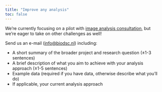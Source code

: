 ```yaml
---
title: "Improve any analysis"
toc: false
---
```




We're currently focusing on a pilot with [image analysis consultation](consultation_images.qmd), but we're eager to take on other challenges as well!

Send us an e-mail ([info@biodsc.nl](mailto:info@biodsc.nl)) including:

-	A short summary of the broader project and research question (±1-3 sentences)
-	A brief description of what you aim to achieve with your analysis approach (±1-5 sentences)
-	Example data (required if you have data, otherwise describe what you’ll do)
-	If applicable, your current analysis approach 




